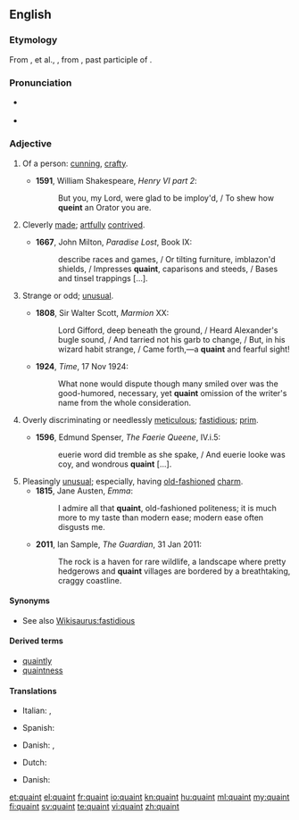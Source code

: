 ==English==

===Etymology===
From {{etyl|xno}} {{term|cointe}}, {{term|queinte}} et al., {{etyl|fro}} {{term|cointe||lang=fro|pretty, clever, knowing}}, from {{etyl|la}} {{term|cognitus|lang=la}}, past participle of {{term|cognosco|cognoscere|lang=la|to know}}.

===Pronunciation===
* {{a|UK|US}} {{IPA|/kweɪnt/}}
* {{rhymes|eɪnt}}

===Adjective===
{{en-adj|er}}

# {{obsolete}} Of a person: [[cunning]], [[crafty]]. {{defdate|13th-19th c.}}
#*'''1591''', William Shakespeare, ''Henry VI part 2'':
#*:But you, my Lord, were glad to be imploy'd, / To shew how '''queint''' an Orator you are.
# {{obsolete}} Cleverly [[made]]; [[artfully]] [[contrived]]. {{defdate|14th-19th c.}}
#*'''1667''', John Milton, ''Paradise Lost'', Book IX:
#*:describe races and games, / Or tilting furniture, imblazon'd shields, / Impresses '''quaint''', caparisons and steeds, / Bases and tinsel trappings [...].
# {{context|now|_|dialectal}} Strange or odd; [[unusual]]. {{defdate|from 14th c.}}
#*'''1808''', Sir Walter Scott, ''Marmion'' XX:
#*:Lord Gifford, deep beneath the ground, / Heard Alexander's bugle sound, / And tarried not his garb to change, / But, in his wizard habit strange, / Came forth,—a '''quaint''' and fearful sight!
#*'''1924''', ''Time'', 17 Nov 1924:
#*:What none would dispute though many smiled over was the good-humored, necessary, yet '''quaint''' omission of the writer's name from the whole consideration.
# {{obsolete}} Overly discriminating or needlessly [[meticulous]]; [[fastidious]]; [[prim]]. {{defdate|15th-19th c.}}
#* '''1596''', Edmund Spenser, ''The Faerie Queene'', IV.i.5:
#*: euerie word did tremble as she spake, / And euerie looke was coy, and wondrous '''quaint''' [...].
# Pleasingly [[unusual]]; especially, having [[old-fashioned]] [[charm]]. {{defdate|from 18th c.}}
#*'''1815''', Jane Austen, ''Emma'':
#*:I admire all that '''quaint''', old-fashioned politeness; it is much more to my taste than modern ease; modern ease often disgusts me.
#*'''2011''', Ian Sample, ''The Guardian'', 31 Jan 2011:
#*:The rock is a haven for rare wildlife, a landscape where pretty hedgerows and '''quaint''' villages are bordered by a breathtaking, craggy coastline.

====Synonyms====
* See also [[Wikisaurus:fastidious]]

====Derived terms====
* [[quaintly]]
* [[quaintness]]

====Translations====
{{trans-top|old-fashioned charm}}
* Italian: {{t|it|caratteristico}}, {{t|it|pittoresco}}
{{trans-mid}}
* Spanish: {{t|es|pintoresco|m}}
{{trans-bottom}}

{{trans-top|interestingly strange}}
* Danish: {{t-|da|ejendommelig}}, {{t-|da|kuriøs}}
{{trans-mid}}
* Dutch: {{t+|nl|typisch}}
{{trans-bottom}}

{{trans-top|incongruous, inappropriate or illogical}}
* Danish: {{t-|da|løjerlig}}
{{trans-mid}}
{{trans-bottom}}

{{trans-top|cleverness or ingenuity}}
{{trans-mid}}
{{trans-bottom}}

{{trans-top|fastidious}}
{{trans-mid}}
{{trans-bottom}}

[[et:quaint]]
[[el:quaint]]
[[fr:quaint]]
[[io:quaint]]
[[kn:quaint]]
[[hu:quaint]]
[[ml:quaint]]
[[my:quaint]]
[[fi:quaint]]
[[sv:quaint]]
[[te:quaint]]
[[vi:quaint]]
[[zh:quaint]]